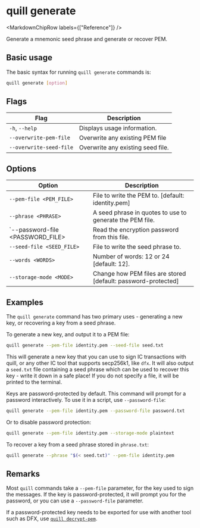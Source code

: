 
# quill generate

<MarkdownChipRow labels={["Reference"]} />

Generate a mnemonic seed phrase and generate or recover PEM.

## Basic usage

The basic syntax for running `quill generate` commands is:

``` bash
quill generate [option]
```

## Flags

| Flag                    | Description                       |
|-------------------------|-----------------------------------|
| `-h`, `--help`          | Displays usage information.       |
| `--overwrite-pem-file`  | Overwrite any existing PEM file   |
| `--overwrite-seed-file` | Overwrite any existing seed file. |

## Options

| Option                           | Description                                                   |
|----------------------------------|---------------------------------------------------------------|
| `--pem-file <PEM_FILE>`          | File to write the PEM to. [default: identity.pem]             |
| `--phrase <PHRASE>`              | A seed phrase in quotes to use to generate the PEM file.      |
| `--password-file <PASSWORD_FILE> | Read the encryption password from this file.                  |
| `--seed-file <SEED_FILE>`        | File to write the seed phrase to.                             |
| `--words <WORDS>`                | Number of words: 12 or 24 [default: 12].                      |
| `--storage-mode <MODE>`          | Change how PEM files are stored [default: password-protected] |

## Examples

The `quill generate` command has two primary uses - generating a new key, or recovering a key from a seed phrase.

To generate a new key, and output it to a PEM file:

```sh
quill generate --pem-file identity.pem --seed-file seed.txt
```

This will generate a new key that you can use to sign IC transactions with quill, or any other IC tool that supports secp256k1, like `dfx`. It will also output a `seed.txt` file containing a seed phrase which can be used to recover this key - write it down in a safe place! If you do not specify a file, it will be printed to the terminal.

Keys are password-protected by default. This command will prompt for a password interactively. To use it in a script, use `--password-file`:

```sh
quill generate --pem-file identity.pem --password-file password.txt
```

Or to disable password protection:

```sh
quill generate --pem-file identity.pem --storage-mode plaintext
```

To recover a key from a seed phrase stored in `phrase.txt`:

```sh
quill generate --phrase "$(< seed.txt)" --pem-file identity.pem
```

## Remarks

Most `quill` commands take a `--pem-file` parameter, for the key used to sign the messages. If the key is password-protected, it will prompt you for the password, or you can use a `--password-file` parameter.

If a password-protected key needs to be exported for use with another tool such as DFX, use [`quill decrypt-pem`].

[`quill decrypt-pem`]: quill-decrypt-pem.mdx
